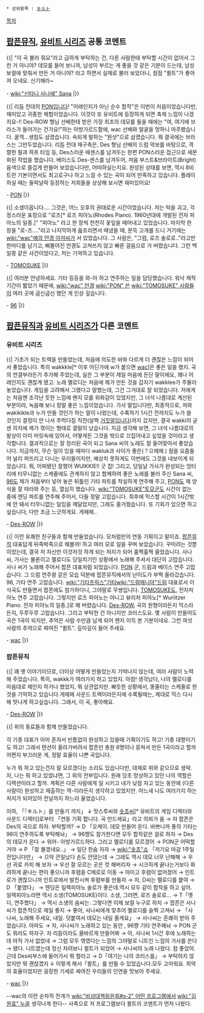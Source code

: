  * 상위항목 : [[キルト]]

[[목차]]

== [[팝픈뮤직]], [[유비트 시리즈]] 공통 코멘트 ==

{{|
"이 곡 불러 줘요"라고 급하게 부탁하는 건, 다른 사람한테 부탁할 시간이 없어서 그런 거 아니야?
데모를 들어 보니까, 남성이 부르는 게 좋을 것 같은 기분이 드는데, 남성 보컬에 맞춰서 만든 거 아니야?
라고 하면서 실제로 불러 보았더니, 점점 "퀼트"가 좋아져 오네요. 신기해라~

- [[wiki:"신타니 사나에" Sana]]
|}}

{{|
리듬 전대의 [[PON]]입니다!
"어레인지가 아닌 순수 합작"은 이번이 처음이었습니다만, 재미있고 귀중한 체험이었습니다.
이것이 또 유비트에 등장하게 되면 축제 느낌이 나겠지요-!!
Des-ROW 형님 선배한테 받은 가장 최조의 데모를 들을 때에는 "여, 여기에 브라스가 들어가는 건가요!"하는 아방가르드함에, wac 선배와 얼굴을 멍하니 마주봤습니다.
꿀꺽…생침도 삼켰습니다.
속되게 말하는 "원샷"으로 삼켰습니다.
뭐 결국에는 브라스는 그만두었습니다.
리듬 전대 재구축은, Des 형님 선배의 드럼 악보를 바탕으로, 격렬한 필과 하프 타임 등, Des스러운 에센스를 남겨두는 한편 PON스러운 접근으로 세분화된 작업을 했습니다.
베이스도 Des-센스를 남겨두어, 저음 부스트&브라이트(Bright) 음색으로 즐겁게 만들어 보았습니다만, 어떠하실는지요.
완성된 상태를 보면, 역시 8비트란 기본이면서도 최고로구나 하고 느낄 수 있는 곡이 되어 만족하고 있습니다.
플레이하실 때는 들락날락 등장하는 저희들을 상상해 보시면 재미있어요!

- [[PON]]
|}}

{{|
소생이옵니다….
그것은, 어느 오후의 권태로운 시간이었습니다.
저는 턱을 괴고, 걱정스러운 표정으로 "로즈[* 로즈 피아노(Rhodes Piano). 1960년대에 개발된 전자 피아노의 일종.]" "피아노" 라고 한 장씩 천천히 꽃잎을 떼어내고 있었습니다.
마지막 한 장을 "로-즈...."라고 나지막하게 읊조리면서 떼냈을 때, 문득 고개를 드니 거기에는 [[wiki:"wac"예의 안경 아저씨]]가 서 있었습니다.
그 사람은, "그럼, 로즈 솔로로.."라고만 한마디를 남기고, 삐뚤어진 안경도 고쳐쓰지 않고 빠른 걸음으로 가 버렸습니다.
그런 백일몽 같은 사건이었다고, 저는 기억하고 있습니다.

- [[TOMOSUKE]]
|}}

{{|
여러분 안녕하세요. 기타 등등을 와-아 하고 연주하는 일을 담당했습니다. 워낙 제작 기간이 짧았기 때문에, [[wiki:"wac" 안경]] [[wiki:"PON" 쓴]] [[wiki:"TOMOSUKE" 사람들]]이 여러 곳에 굽신굽신 했던 게 인상 깊습니다.

- [[96]]
|}}

== [[팝픈뮤직]]과 [[유비트 시리즈]]가 다른 코멘트 ==
=== 유비트 시리즈 ===

{{|
기초가 되는 트랙을 만들었는데, 처음에 의도한 바와 다르게 더 괜찮은 느낌이 되어서 좋았습니다.
특히 wakkkle[* 이후 어딘가에 w가 붙으면 [[wac]]]은 좋은 일을 했지. 곡의 연결부라든가 추가해 주었는데, 실은 그 부분이 제일 마음에 든단 말이에요, 꽤나 어레인지도 괜찮게 됐고.
노래 멜로디는 처음에 제가 만든 것을 갑자기 wakklee가 주물러 놓았습니다. 게임을 고려해서 그랬다고 말했는데, 그건 그거대로 잘 되었습니다. 저에게는 처음엔 조각난 듯한 느낌에 왠지 모를 위화감이 있었지만, 그 녀석 나름대로 계산된 부분이라, 녹음해 보니 정말 좋은 느낌이었습니다.
가사 말입니다만, 최종적으로, 저와 wakikikle과 누가 만들 것인가 하는 말이 나왔는데, 수록하기 1시간 전까지도 누가 쓸 것인지 결정이 안 나서 주먹다짐 직전(살짝 [[거짓말]]입니다)까지 갔지만, 결국 wakki의 굳센 의지에 제가 꺾이는 형태로 결말이 났습니다.
지금 생각해 보면, 그 녀석 나름대로의 발상이 이미 머릿속에 있어서, 어떻게든 그것을 밖으로 끄집어내고 싶었을 것이라고 생각합니다.
결과적으로는 잘 정리된 곡이 되고 Sana 씨의 노래도 잘 들어맞아서 좋았습니다. 
지금까지, 무슨 일이 있을 때마다 wakluk과 사이가 좋은(？으헤헤.) 점을 요즘들어 널리 퍼뜨리고 다니는 우리들이지만, 예상치 못하게도 이번에도 그것을 내보이게 되었습니다. 뭐, 어찌됐던 잘했어 WUIKKIE!! 굿 잡! 
그리고, 당일날 가사가 완성되는 엉터리에 터무니없는 스케줄에도 관계하지 않고 함께하여 좋은 노래를 불러 주신 Sana 씨, [[96]]도 제가 처음부터 넣어 놓은 뒤틀린 기타 파트를 착실하게 연주해 주고, [[PON]]도 제 양식을 잘 따라와 주는 등, 열심히 했습니다.
[[wiki:"TOMOSUKE"토모]]군도 시간이 없는 중에 엔딩 파트를 연주해 주어서, 다들 정말 고맙습니다.
최후에 믹스할 시간이 1시간밖에 안 돼서 터무니없는 일임을 깨달았지만, 그래도 즐거웠습니다.
또 기회가 있으면 하고 싶습니다, 다만 조금 느긋하게요.
게헤헤..

- [[Des-ROW]]
|}}

{{|
이런 유쾌한 친구들과 함께 만들었습니다.
모처럼만의 연동 기획이고 말이죠.
[[팝픈뮤직]] 대표답게 뒤죽박죽으로 해볼까! 하고 여러 모로 일을 꾸며 보았습니다.
꾸미려는 것뿐이었는데, 결국 저 자신만 이것저것 하게 되는 처지가 되어 훌쩍훌쩍 울었습니다.
사나 씨, 가사는 물론이고 멜로디도 당일치기인 상황에서 노래해 주셔서 대단히 고맙습니다. 사나 씨가 노래해 주어서 팝픈 대표처럼 되었습니다.
[[PON]] 군, 드럼과 베이스 연주 고맙습니다. 그 드럼 연주왕 같은 모습 덕분에 팝픈뮤직에서의 난이도가 부쩍 올라갔습니다.
96, 기타 연주 고맙습니다. [[wiki:"기타프릭스"기타]][[wiki:"드럼매니아"드럼]] 대표로서 이식곡도 만들면서 팝픈에도 참가하다니, 그야말로 무쌍입니다.
[[TOMOSUKE]]도, 전자피아노 연주 고맙습니다. 그렇지만 로즈 피아노는 아니고 뷰리처 피아노[* Wurlitzer Piano. 전자 피아노의 일종.]로 해 버렸습니다.
[[Des-ROW]], 곡의 원형이라든지 믹스라든지, 두루두루 고맙습니다. 그리고 부탁한 건 아니지만 코러스도요.
몇 사람이 만들어도 곡은 1곡이 되지만, 추억은 사람 수만큼 남게 되어 왠지 이득 본 기분이네요.
그런 여섯 사람의 추억으로 짜여진 "퀼트". 깊이깊이 들어 주세요.

- [[wac]]
|}}

=== 팝픈뮤직 ===
{{|
꽤 옛 이야기이므로, 더이상 어떻게 만들었는지 기억나지 않는데, 여러 사람이 노력해 주었습니다.
특히, wakkk가 여러가지 하고 있었지.
아참! 생각났다, 나의 멜로디를 마음대로 체인지 하거나 했었지, 뭐 상관없지만.
빠듯한 상황에서, 똥줄타는 스케줄로 한 것을 기억하고 있습니다.게헤헤
사운드 트랙이라든지에 수록될때는, 제대로 믹스 다시 해 맛나게 하고싶습니다.
그래서, 이 곡, 좋아해요. 

- [[Des-ROW]]
|}}

{{|
위의 동료들과 함께 만들었습니다.

각 기종 대표가 아마 혼자서 빈틈없이 완성하고 있을때
기획이기도 하고! 기종 대항이기도 하고! 그래서 텐션이 올라가버려서
팝픈만 총원 6명이나 뭉쳐서 만든 1곡이라고 할까
어쩐지 부끄러운 게, 정말 효율이 나쁜 곡입니다.

누가 뭐 하고 있는건지 잘 모르겠다는 소리도 있습니다만, 대체로 위와 같으므로 생략.
자, 나는 뭐 하고 있었냐면, 그 외의 전부입니다.
원래 당초 망상하고 있던 나의 역할은 디렉션이라고 할까. 계획은
다른 사람에게 일 시키고 내가 낮잠 자고 있는 동안에 (다른 사람이) 완성하고 제출하는 역-이라든지 생각하고 있었지만.
어느새 나도 여러가지 하는 처지가 되어있어 전날까지 하느라 울었습니다.

이하,  「『キルト』를 만들기 까지」
↓
맛스루씨와 [[숏쵸]]씨[* 유비트의 게임 디렉터와 사운드 디렉터]로부터 「연동 기획 합니다. 곡 만드세요」라고 의뢰가 옴 
→ 자 팝픈은 Des의 곡으로 하자. 부탁할까? 
→ D 「오케이. 데모 만들어 온다. 바쁘니까 퐁의 기타는 96이 연주하도록 부탁해놔」
→ 96쨩도 참가한다면 모두 합작같은 걸로 하자 
→ Des의 데모가 온다 
→ 워어- 아방가르드하다. 그리고 멜로디를 모르겠어 
→ PON군 어떡할거야 
→ P 「잘 몰겠네요..」
→ 일단 한숨 자자 
→ [[wiki:"숏쵸"쇼]] 「저기요 마감 1주일 전입니다만」
→ 으악 큰일났다 손도 안댔는데 
→ 그래도 역시 데모 너무 난해해 
→ 우선 귀로 카피 해 보자 
→ 우선 잘 모르는 곳은 컷 해버리자 
→ 시크하게 끝나는거보다 화려하게 끝나는 편이 좋으니까 후렴을 C메로로 이동 
→ 아이고 후렴이 없어졌어 
→ 인트로가 괜찮으니까 인트로에서 발전시켜 후렴부를 만들자 
→ 자, D씨는 멜로디를 붙여
→ D 「붙였다」
→ 엔딩은 일렉피아노 솔로가 좋은데.역시 모두 같이 합작을 하고 싶어. 일렉피아노라면 역시 소생(TOMOSUKE)이다. 소생, 그러면, 로즈 솔로로… 
→  T「옛다, 연주했다」
→ 역시 소생의 솜씨는. 그렇다면 이제 보컬 누구로 하지 
→ 팝픈은 사나씨가 팝픈적으로 제일 좋지 
→ 좋아, 사나씨에게 맞추어 멜로디를 슬쩍 고쳐놔 
→ 「사나씨, 노래해 주세요, 내일. 덧붙여서 데모는 내일 줄게요」
→ 사나씨는 흔쾌히 받아 주었습니다. 아마도 
→ 자, 사나씨가 노래하고 있는 동안 , 96쨩 기타 연주해놔
→ PON 군도 뭐라도 하자구. 자 리듬이라도 올바르게 만들어봐 
→ 아, 사나씨 1시간 후에 노래하는데 아직 가사 없었네 
→ 그럼 모두 엮였다는 느낌의 그야말로 니트인 느낌의 가사를 쓴다
→ 됐다. 니트였는데 정신 차려보니 퀼트가 되었어 
→ 사나씨의 노래 나왔다. 참 좋았어. 근데 Des씨부스에 들어가서 뭐 할라고 
→ D「여기는 나의 코러스를」
→ 부탁하지 않았지만 뭐 괜찮겠지
↓
이렇게 해서「퀼트」를 만들 수 있었습니다.모두 고마워요.
최악의 효율이었지만 굉장한 기세로 짜여진 우리들의 인연을 맛보아 주세요.

- [[wac]]
|}}

--wac의 이런 순차적 전개가 [[wiki:"비상대책위원회#s-2" 어떤 프로그램]]에서 [[wiki:"김원효" 누굴]] 생각나게 한다-- 사족으로 저 프로그램보다 퀼트의 코멘트가 먼저 나왔다.
